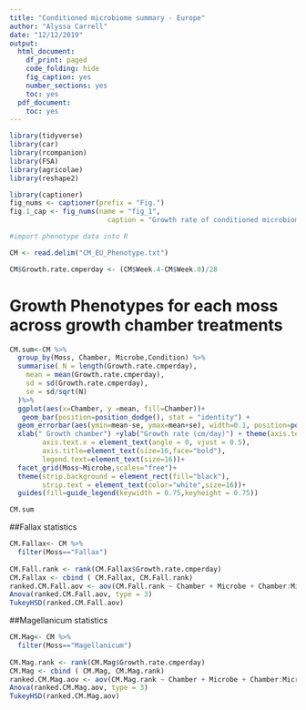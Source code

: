 ```yaml
---
title: "Conditioned microbiome summary - Europe"
author: "Alyssa Carrell"
date: "12/12/2019"
output:
  html_document:
    df_print: paged
    code_folding: hide
    fig_caption: yes
    number_sections: yes
    toc: yes
  pdf_document:
    toc: yes
---
```


 
```r
library(tidyverse)
library(car)
library(rcompanion)
library(FSA)
library(agricolae)
library(reshape2)
```


```r
library(captioner)
fig_nums <- captioner(prefix = "Fig.")
fig.1_cap <- fig_nums(name = "fig_1", 
                        caption = "Growth rate of conditioned microbiome applied to Sphagnum fallax, Sphagnum Magellanicum or Sphagnum fuscum")


```

```r

#import phenotype data into R

CM <- read.delim("CM_EU_Phenotype.txt")

CM$Growth.rate.cmperday <- (CM$Week.4-CM$Week.0)/28

```

# Growth Phenotypes for each moss across growth chamber treatments

```r

CM.sum<-CM %>%
  group_by(Moss, Chamber, Microbe,Condition) %>%
  summarise( N = length(Growth.rate.cmperday),
    mean = mean(Growth.rate.cmperday),
    sd = sd(Growth.rate.cmperday),
    se = sd/sqrt(N)
  )%>%
  ggplot(aes(x=Chamber, y =mean, fill=Chamber))+
   geom_bar(position=position_dodge(), stat = "identity") +
  geom_errorbar(aes(ymin=mean-se, ymax=mean+se), width=0.1, position=position_dodge(.9)) +
  xlab(" Growth chamber") +ylab("Growth rate (cm/day)") + theme(axis.text=element_text(size=12),
        axis.text.x = element_text(angle = 0, vjust = 0.5),
        axis.title=element_text(size=16,face="bold"),
        legend.text=element_text(size=16))+
  facet_grid(Moss~Microbe,scales="free")+  
  theme(strip.background = element_rect(fill="black"),
        strip.text = element_text(color="white",size=16))+
  guides(fill=guide_legend(keywidth = 0.75,keyheight = 0.75)) 

CM.sum

```

##Fallax statistics
``` r
CM.Fallax<- CM %>%
  filter(Moss=="Fallax")
  
CM.Fall.rank <- rank(CM.Fallax$Growth.rate.cmperday)
CM.Fallax <- cbind ( CM.Fallax, CM.Fall.rank)
ranked.CM.Fall.aov <- aov(CM.Fall.rank ~ Chamber + Microbe + Chamber:Microbe, data = CM.Fallax)
Anova(ranked.CM.Fall.aov, type = 3)
TukeyHSD(ranked.CM.Fall.aov)
```


##Magellanicum statistics
``` r
CM.Mag<- CM %>%
  filter(Moss=="Magellanicum")
  
CM.Mag.rank <- rank(CM.Mag$Growth.rate.cmperday)
CM.Mag <- cbind ( CM.Mag, CM.Mag.rank)
ranked.CM.Mag.aov <- aov(CM.Mag.rank ~ Chamber + Microbe + Chamber:Microbe, data = CM.Mag)
Anova(ranked.CM.Mag.aov, type = 3)
TukeyHSD(ranked.CM.Mag.aov)
```
